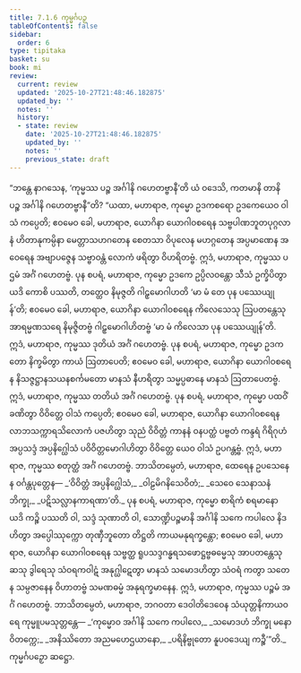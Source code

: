```yaml
---
title: 7.1.6 ကုမ္မင်္ဂပဉှ
tableOfContents: false
sidebar:
  order: 6
type: tipitaka
basket: su
book: mi
review:
  current: review
  updated: '2025-10-27T21:48:46.182875'
  updated_by: ''
  notes: ''
  history:
  - state: review
    date: '2025-10-27T21:48:46.182875'
    updated_by: ''
    notes: ''
    previous_state: draft
---
```



<ReviewStatus review={frontmatter.review} showDetails={true} />

<HypothesisAnnotation frontmatter={frontmatter} />

<DynamicBreadcrumb />

<Division number="230" book="mi" e="ch" v="28">

<Paragraph number="1682" book="mi">
“ဘန္တေ နာဂသေန, ‘ကုမ္မဿ ပဉ္စ အင်္ဂါနိ ဂဟေတဗ္ဗာနီ’တိ ယံ ဝဒေသိ, ကတမာနိ တာနိ ပဉ္စ အင်္ဂါနိ ဂဟေတဗ္ဗာနီ”တိ? “ယထာ, မဟာရာဇ, ကုမ္မော ဥဒကစရော ဥဒကေယေဝ ဝါသံ ကပ္ပေတိ; ဧဝမေဝ ခေါ, မဟာရာဇ, ယောဂိနာ ယောဂါဝစရေန သဗ္ဗပါဏဘူတပုဂ္ဂလာနံ ဟိတာနုကမ္ပိနာ မေတ္တာသဟဂတေန စေတသာ ဝိပုလေန မဟဂ္ဂတေန အပ္ပမာဏေန အဝေရေန အဗျာပဇ္ဇေန သဗ္ဗာဝန္တံ လောကံ ဖရိတွာ ဝိဟရိတဗ္ဗံ. ဣဒံ, မဟာရာဇ, ကုမ္မဿ ပဌမံ အင်္ဂံ ဂဟေတဗ္ဗံ.
</Paragraph>

<Paragraph number="1683" book="mi">
ပုန စပရံ, မဟာရာဇ, ကုမ္မော ဥဒကေ ဥပ္ပိလဝန္တော သီသံ ဥက္ခိပိတွာ ယဒိ ကောစိ ပဿတိ, တတ္ထေဝ နိမုဇ္ဇတိ ဂါဠှမောဂါဟတိ ‘မာ မံ တေ ပုန ပဿေယျုန်’တိ; ဧဝမေဝ ခေါ, မဟာရာဇ, ယောဂိနာ ယောဂါဝစရေန ကိလေသေသု ဩပတန္တေသု အာရမ္မဏသရေ နိမုဇ္ဇိတဗ္ဗံ ဂါဠှမောဂါဟိတဗ္ဗံ ‘မာ မံ ကိလေသာ ပုန ပဿေယျုန်’တိ. ဣဒံ, မဟာရာဇ, ကုမ္မဿ ဒုတိယံ အင်္ဂံ ဂဟေတဗ္ဗံ.
</Paragraph>

<Paragraph number="1684" book="mi">
ပုန စပရံ, မဟာရာဇ, ကုမ္မော ဥဒကတော နိက္ခမိတွာ ကာယံ ဩတာပေတိ; ဧဝမေဝ ခေါ, မဟာရာဇ, ယောဂိနာ ယောဂါဝစရေန နိသဇ္ဇဋ္ဌာနသယနစင်္ကမတော မာနသံ နီဟရိတွာ သမ္မပ္ပဓာနေ မာနသံ ဩတာပေတဗ္ဗံ. ဣဒံ, မဟာရာဇ, ကုမ္မဿ တတိယံ အင်္ဂံ ဂဟေတဗ္ဗံ.
</Paragraph>

<Paragraph number="1685" book="mi">
ပုန စပရံ, မဟာရာဇ, ကုမ္မော ပထဝိံ ခဏိတွာ ဝိဝိတ္တေ ဝါသံ ကပ္ပေတိ; ဧဝမေဝ ခေါ, မဟာရာဇ, ယောဂိနာ ယောဂါဝစရေန လာဘသက္ကာရသိလောကံ ပဇဟိတွာ သုညံ ဝိဝိတ္တံ ကာနနံ ဝနပတ္ထံ ပဗ္ဗတံ ကန္ဒရံ ဂိရိဂုဟံ အပ္ပသဒ္ဒံ အပ္ပနိဂ္ဃေါသံ ပဝိဝိတ္တမောဂါဟိတွာ ဝိဝိတ္တေ ယေဝ ဝါသံ ဥပဂန္တဗ္ဗံ. ဣဒံ, မဟာရာဇ, ကုမ္မဿ စတုတ္ထံ အင်္ဂံ ဂဟေတဗ္ဗံ. ဘာသိတမ္ပေတံ, မဟာရာဇ, ထေရေန ဥပသေနေန ဝင်္ဂန္တပုတ္တေန—
</Paragraph>

<Paragraph number="1686" type="verses" book="mi">
_‘ဝိဝိတ္တံ အပ္ပနိဂ္ဃေါသံ,_  
_ဝါဠမိဂနိသေဝိတံ;_  
_သေဝေ သေနာသနံ ဘိက္ခု,_  
_ပဋိသလ္လာနကာရဏာ’တိ._  

</Paragraph>

<Paragraph number="1687" book="mi">
ပုန စပရံ, မဟာရာဇ, ကုမ္မော စာရိကံ စရမာနော ယဒိ ကဉ္စိ ပဿတိ ဝါ, သဒ္ဒံ သုဏာတိ ဝါ, သောဏ္ဍိပဉ္စမာနိ အင်္ဂါနိ သကေ ကပါလေ နိဒဟိတွာ အပ္ပေါဿုက္ကော တုဏှီဘူတော တိဋ္ဌတိ ကာယမနုရက္ခန္တော; ဧဝမေဝ ခေါ, မဟာရာဇ, ယောဂိနာ ယောဂါဝစရေန သဗ္ဗတ္ထ ရူပသဒ္ဒဂန္ဓရသဖောဋ္ဌဗ္ဗဓမ္မေသု အာပတန္တေသု ဆသု ဒွါရေသု သံဝရကဝါဋံ အနုဂ္ဃါဋေတွာ မာနသံ သမောဒဟိတွာ သံဝရံ ကတွာ သတေန သမ္ပဇာနေန ဝိဟာတဗ္ဗံ သမဏဓမ္မံ အနုရက္ခမာနေန. ဣဒံ, မဟာရာဇ, ကုမ္မဿ ပဉ္စမံ အင်္ဂံ ဂဟေတဗ္ဗံ. ဘာသိတမ္ပေတံ, မဟာရာဇ, ဘဂဝတာ ဒေဝါတိဒေဝေန သံယုတ္တနိကာယဝရေ ကုမ္မူပမသုတ္တန္တေ—
</Paragraph>

<Paragraph number="1688" type="verses" book="mi">
_‘ကုမ္မောဝ အင်္ဂါနိ သကေ ကပါလေ,_  
_သမောဒဟံ ဘိက္ခု မနောဝိတက္ကေ;_  
_အနိဿိတော အညမဟေဌယာနော,_  
_ပရိနိဗ္ဗုတော နူပဝဒေယျ ကဉ္စီ’”တိ._  


</Paragraph>
</Division>

<Paragraph number="1689" type="center" book="mi">
ကုမ္မင်္ဂပဉှော ဆဋ္ဌော.
</Paragraph>